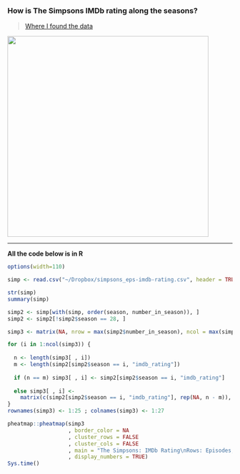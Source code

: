 ### How is The Simpsons IMDb rating along the seasons?

> [Where I found the data](https://www.kaggle.com/wcukierski/the-simpsons-by-the-data/data)

<img src="dialogue.png" width="450" height="450">

***

**All the code below is in R**

```r
options(width=110)

simp <- read.csv("~/Dropbox/simpsons_eps-imdb-rating.csv", header = TRUE)

str(simp)
summary(simp)

simp2 <- simp[with(simp, order(season, number_in_season)), ]
simp2 <- simp2[!simp2$season == 28, ]

simp3 <- matrix(NA, nrow = max(simp2$number_in_season), ncol = max(simp2$season))

for (i in 1:ncol(simp3)) {
  
  n <- length(simp3[ , i])
  m <- length(simp2[simp2$season == i, "imdb_rating"])
  
  if (n == m) simp3[ , i] <- simp2[simp2$season == i, "imdb_rating"]
  
  else simp3[ , i] <-
    matrix(c(simp2[simp2$season == i, "imdb_rating"], rep(NA, n - m)), nrow = 1)
}
rownames(simp3) <- 1:25 ; colnames(simp3) <- 1:27

pheatmap::pheatmap(simp3
                   , border_color = NA
                   , cluster_rows = FALSE
                   , cluster_cols = FALSE
                   , main = "The Simpsons: IMDb Rating\nRows: Episodes, Columns: Seasons"
                   , display_numbers = TRUE)
Sys.time()
```
